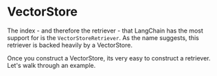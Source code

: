 # VectorStore

The index - and therefore the retriever - that LangChain has the most support for is the `VectorStoreRetriever`. As the name suggests, this retriever is backed heavily by a VectorStore.

Once you construct a VectorStore, its very easy to construct a retriever. Let's walk through an example.


<Example/>
